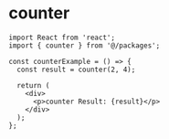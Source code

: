 

<Meta of={FunctionTemplateStories} />

# counter

```tsx
import React from 'react';
import { counter } from '@/packages';

const counterExample = () => {
  const result = counter(2, 4);

  return (
    <div>
      <p>counter Result: {result}</p>
    </div>
  );
};
```
